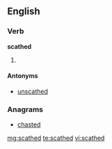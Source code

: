 ==English==

===Verb===
'''scathed'''

# {{past of|[[scathe]]}}

====Antonyms====
* [[unscathed]]

===Anagrams===
* [[chasted#English|chasted]]

[[mg:scathed]]
[[te:scathed]]
[[vi:scathed]]